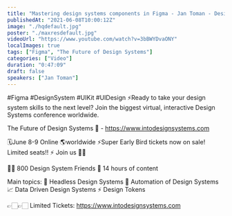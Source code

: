 ```yaml
---
title: "Mastering design systems components in Figma - Jan Toman - Design System Lead @ Productboard"
publishedAt: "2021-06-08T10:00:12Z"
image: "./hqdefault.jpg"
poster: "./maxresdefault.jpg"
videoUrl: "https://www.youtube.com/watch?v=3bBWYDvaONY"
localImages: true
tags: ["Figma", "The Future of Design Systems"]
categories: ["Video"]
duration: "0:47:09"
draft: false
speakers: ["Jan Toman"]
---
```


#Figma #DesignSystem #UIKit #UIDesign
⚡️Ready to take your design system skills to the next level?
Join the biggest virtual, interactive Design Systems conference worldwide.

The Future of Design Systems 🚀 - https://www.intodesignsystems.com

🗓️June 8-9 Online 🌎worldwide
⚡️Super Early Bird tickets now on sale! Limited seats!! ⚡️
Join us 🙌🏻

👋🏻 800 Design System Friends
🎨 14 hours of content

Main topics:
🎨 Headless Design Systems
🤖 Automation of Design Systems
📈 Data Driven Design Systems
⚡️ Design Tokens

👉🏻👉🏻 Limited Tickets: https://www.intodesignsystems.com
